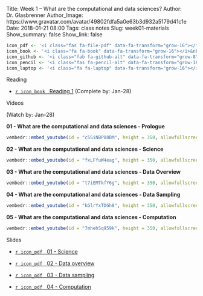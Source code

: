 Title: Week 1 – What are the computational and data sciences?
Author: Dr. Glasbrenner
Author_Image: https://www.gravatar.com/avatar/49802fdfa5a0e63b3d932a5179d41c1e
Date: 2018-01-21 08:00
Tags: class notes
Slug: week01-materials
Show_summary: false
Show_link: false

```r
icon_pdf <- '<i class="fas fa-file-pdf" data-fa-transform="grow-16"></i>&nbsp;'
icon_book <- '<i class="fa fa-book" data-fa-transform="grow-16"></i>&nbsp;'
icon_github <- '<i class="fab fa-github-alt" data-fa-transform="grow-8"></i>&nbsp;'
icon_pencil <- '<i class="fas fa-pencil-alt" data-fa-transform="grow-16"></i>&nbsp;'
icon_laptop <- '<i class="fa fa-laptop" data-fa-transform="grow-16"></i>&nbsp;'
```

[Reading]{.h2}

::: {.no-bullets}
*   [`r icon_book` &nbsp; [Reading 1]{.card-downloads-format}][reading] (Complete by: Jan-28)
:::

<div style="margin-bottom: 1em"></div>

[Videos]{.h2}

(Watch by: Jan-28)

**01 - What are the computational and data sciences - Prologue**

```r
vembedr::embed_youtube(id = "c5SiNBP88BM", height = 350, allowfullscreen = TRUE, frameborder = 0)
```

**02 - What are the computational and data sciences - Science**

```r
vembedr::embed_youtube(id = "fxLFfuW4eag", height = 350, allowfullscreen = TRUE, frameborder = 0)
```

**03 - What are the computational and data sciences - Data Overview**

```r
vembedr::embed_youtube(id = "t7iEMTkfY6g", height = 350, allowfullscreen = TRUE, frameborder = 0)
```

**04 - What are the computational and data sciences - Data Sampling**

```r
vembedr::embed_youtube(id = "kGlrYxTDGh8", height = 350, allowfullscreen = TRUE, frameborder = 0)
```

**05 - What are the computational and data sciences - Computation**

```r
vembedr::embed_youtube(id = "7mhehSq959k", height = 350, allowfullscreen = TRUE, frameborder = 0)
```

[Slides]{.h2}

::: {.no-bullets}
*   [`r icon_pdf` &nbsp; [01 - Science]{.card-downloads-format}][slides-01]

*   [`r icon_pdf` &nbsp; [02 - Data overview]{.card-downloads-format}][slides-02]

*   [`r icon_pdf` &nbsp; [03 - Data sampling]{.card-downloads-format}][slides-03]

*   [`r icon_pdf` &nbsp; [04 - Computation]{.card-downloads-format}][slides-04]
:::

[reading]:   /assignments/reading01/
[slides-01]: /doc/what_are_comput_data_sci_01_science.pdf
[slides-02]: /doc/what_are_comput_data_sci_02_data_overview.pdf
[slides-03]: /doc/what_are_comput_data_sci_03_data_sampling.pdf
[slides-04]: /doc/what_are_comput_data_sci_04_computation.pdf
